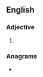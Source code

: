 ==English==

===Adjective===
{{head|en|superlative adjective}}

# {{en-superlative of|dusty}}

===Anagrams===
* {{anagrams|en|a=deissttu|duetists|studiest}}